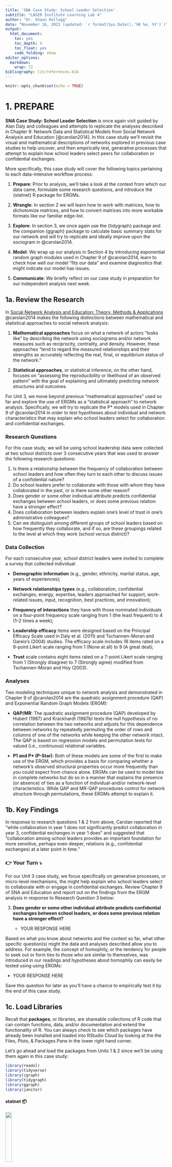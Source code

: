 ```yaml
---
title: 'SNA Case Study: School Leader Selection'
subtitle: "LASER Institute Learning Lab 4"
author: "Dr. Shaun Kellogg"
date: "November 16, 2021 (updated: `r format(Sys.Date(),'%B %e, %Y')`)"
output:
  html_document:
    toc: yes
    toc_depth: 4
    toc_float: yes
    code_folding: show
editor_options:
  markdown:
    wrap: 72
bibliography: lit/references.bib
---
```


```r
knitr::opts_chunk$set(echo = TRUE)
```

# 1. PREPARE

**SNA Case Study: School Leader Selection** is once again visit guided
by Alan Daly and colleagues and attempts to replicate the analyses
described in Chapter 9: Network Data and Statistical Models from Social
Network Analysis and Education [@carolan2014]. In this case study we'll
revisit the visual and mathematical descriptions of networks explored in
previous case studies to help uncover, and then empirically test,
generative processes that attempt to explain how school leaders select
peers for collaboration or confidential exchanges.

More specifically, this case study will cover the following topics
pertaining to each data-intensive workflow process:

1.  **Prepare**: Prior to analysis, we'll take a look at the context
    from which our data came, formulate some research questions, and
    introduce the {statnet} R package for ERGMs.

2.  **Wrangle**: In section 2 we will learn how to work with matrices,
    how to dichotomize matrices, and how to convert matrices into more
    workable formats like our familiar edge-list.

3.  **Explore**: In section 3, we once again use the {tidygraph} package
    and the companion {ggraph} package to calculate basic summary stats
    for our network and will try to replicate and ideally improve upon
    the sociogram in @carolan2014.

4.  **Model**: We wrap up our analysis in Section 4 by introducing
    exponential random graph modules used in Chapter 9 of @carolan2014,
    learn to check how well our model "fits our data" and examine
    diagnostics that might indicate our model has issues.

5.  **Communicate**: We briefly reflect on our case study in preparation
    for our independent analysis next week.

## 1a. Review the Research

In [Social Network Analysis and Education: Theory, Methods &
Applications](https://methods.sagepub.com/book/social-network-analysis-and-education)
@carolan2014 makes the following distinctions between mathematical and
statistical approaches to social network analysis:

1.  **Mathematical approaches** focus on what a network of actors "looks
    like" by describing the network using sociograms and/or network
    measures such as reciprocity, centrality, and density. However,
    these approaches "tend to regard the measured relationships and
    their strengths as accurately reflecting the real, final, or
    equilibrium status of the network."

2.  **Statistical approaches**, or statistical inference, on the other
    hand, focuses on "assessing the reproducibility or likelihood of an
    observed pattern" with the goal of explaining and ultimately
    predicting network structures and outcomes.

For Unit 3, we move beyond previous "mathematical approaches" used so
far and explore the use of ERGMs as a "statistical approach" to network
analysis. Specifically, we will try to replicate the P\* models used in
Chapter 9 of @carolan2014 in order to test hypotheses about individual
and network characteristics that may explain who school leaders select
for collaboration and confidential exchanges.

### Research Questions

For this case study, we will be using school leadership data were
collected at two school districts over 3 consecutive years that was used
to answer the following research questions:

1.  Is there a relationship between the frequency of collaboration
    between school leaders and how often they turn to each other to
    discuss issues of a confidential nature?
2.  Do school leaders prefer to collaborate with those with whom they
    have collaborated in the past, or is there some other reason?
3.  Does gender or some other individual attribute predicts confidential
    exchanges between school leaders, or does some previous relation
    have a stronger effect?
4.  Does collaboration between leaders explain one's level of trust in
    one's administrative colleagues?
5.  Can we distinguish among different groups of school leaders based on
    how frequently they collaborate, and if so, are these groupings
    related to the level at which they work (school versus district)?

### Data Collection

For each consecutive year, school district leaders were invited to
complete a survey that collected individual:

-   **Demographic information** (e.g., gender, ethnicity, marital
    status, age, years of experiences);

-   **Network relationships types** (e.g., collaboration, confidential
    exchanges, energy, expertise, leaders approached for support,
    work-related issues, input, recognition, best practices, and
    innovation);

-   **Frequency of interactions** they have with those nominated
    individuals on a four-point frequency scale ranging from 1 (the
    least frequent) to 4 (1--2 times a week);

-   **Leadership efficacy** items were designed based on the Principal
    Efficacy Scale used in Daly et al. (2011) and Tschannen-Moran and
    Gareis's (2004) studies. The efficacy scale includes 18 items rated
    on a 9-point Likert scale ranging from 1 (None at all) to 9 (A great
    deal);

-   **Trust** scale contains eight items rated on a 7-point Likert scale
    ranging from 1 (Strongly disagree) to 7 (Strongly agree) modified
    from Tschannen-Moran and Hoy (2003).

### Analyses

Two modeling techniques unique to network analysis and demonstrated in
Chapter 9 of @carolan2014 are the quadratic assignment procedure (QAP)
and Exponential Random Graph Models (ERGM):

-   **QAP/MR**: The quadratic assignment procedure (QAP) developed by
    Hubert (1987) and Krackhardt (1987b) tests the null hypothesis of no
    correlation between the two networks and adjusts for this dependence
    between networks by repeatedly permuting the order of rows and
    columns of one of the networks while keeping the other network
    intact. The QAP is based on regression models and permutation tests
    for valued (i.e., continuous) relational variables.

-   **P1 and P\* (P-Star)**: Both of these models are some of the first
    to make use of the ERGM, which provides a basis for comparing
    whether a network's observed structural properties occur more
    frequently than you could expect from chance alone. ERGMs can be
    used to model ties in complete networks but do so in a manner that
    explains the presence (or absence) of ties as a function of
    individual-and/or network-level characteristics. While QAP and
    MR-QAP procedures control for network structure through
    permutations, these ERGMs attempt to explain it.

## 1b. Key Findings

In response to research questions 1 & 2 from above, Carolan reported
that "while collaboration in year 1 does not significantly predict
collaboration in year 3, confidential exchanges in year 1 does" and
suggested that "collaboration among school leaders provides an important
foundation for more sensitive, perhaps even deeper, relations (e.g.,
confidential exchanges) at a later point in time."

### **👉 Your Turn** **⤵**

For our Unit 3 case study, we focus specifically on generative
processes, or micro-level mechanisms, the might help explain who school
leaders select to collaborate with or engage in confidential exchanges.
Review Chapter 9 of SNA and Education and report out on the findings
from the ERGM analysis in response to Research Question 3 below:

3.  **Does gender or some other individual attribute predicts
    confidential exchanges between school leaders, or does some previous
    relation have a stronger effect?**

    -   YOUR RESPONSE HERE

Based on what you know about networks and the context so far, what other
specific question(s) might the data and analyses described allow you to
address. For example, the concept of homophily, or the tendency for
people to seek out or form ties to those who are similar to themselves,
was introduced in our readings and hypotheses about homophily can easily
be tested using using ERGMs:

-   YOUR RESPONSE HERE

Save this question for later as you'll have a chance to empirically test
it by the end of this case study.

## 1c. Load Libraries

Recall that **packages**, or libraries, are shareable collections of R
code that can contain functions, data, and/or documentation and extend
the functionality of R. You can always check to see which packages have
already been installed and loaded into RStudio Cloud by looking at the
the Files, Plots, & Packages Pane in the lower right hand corner.

Let's go ahead and load the packages from Units 1 & 2 since we'll be
using them again in this case study:

```r
library(readxl)
library(tidyverse)
library(igraph)
library(tidygraph)
library(ggraph)
library(janitor)
```

#### statnet 📦

![](img/statnetlogo.png){width="20%"}

Similar to the collection of packages contained in the {tidyverse}
package, the Statnet Team [@handcock:statnet] has developed a suite of R
packages for the management, exploration, statistical analysis,
simulation and vizualization of network data. The statistical modeling
framework used in {statnet} relies on Exponential-family Random Graph
Models (ERGMs).

As noted in the [statnet
tutorial](http://statnet.org/Workshops/ergm_tutorial.html#The_statnet_Project)
by the same authors, the exponential-family random graph models (ERGMs)
are a general class of models based in exponential-family theory for
specifying the probability distribution for a set of random graphs or
networks. Within this framework, one can---among other tasks:

1.  Define a model for a network that includes covariates representing
    features like homophily, mutuality, triad effects, and a wide range
    of other structural features of interest;

2.  Obtain maximum-likehood estimates for the parameters of the
    specified model for a given data set;

3.  Test individual coefficients, assess models for convergence and
    goodness-of-fit and perform various types of model comparison; and

4.  Simulate new networks from the underlying probability distribution
    implied by the fitted model.

Let's load the {statnet} package that we'll be using in the Model
section of our case study for bullets 1-3 above:

```r
library(statnet)
```

------------------------------------------------------------------------

# 2. WRANGLE

For our data wrangling this week, we'll focus on working with network
data stored as an adjacency matrix. Our primary goals for this section
are learning how to:

a.  **Import Data**. In this section, we use the {readxl} package from
    the tidyverse to read in a matrix and node .

b.  **Dichotomize a Matrix**. As described in Chapter 9, we'll recode
    our edge values to 1s and 0s changing our valued matrix to a binary
    matrix.

c.  **Create Network Graph**. Finally, we'll convert our matrix to an
    edge-list and store both our edges and node attributes as a network
    igraph object in preparation for analysis.

## 2a. Import Data

One of our primary goals is to replicate the ERGM analysis from Chapter
9: Network Data and Statistical Models [@carolan2014]. Specifically,
we'll aim to reproduce the results from **Table 9.4. Results of P1 and
P\*Analyses for the Dichotomized and Directed School Leaders
Confidential Exchanges Network Year 3.**

To do so, we'll need to import two Excel files from the [Social Network
Analysis and Education companion
site](https://studysites.sagepub.com/carolan/study/resources.htm). The
first file contains our edges stored as a square matrix (more on this
later) and the second file is a standard rectangular data frame that
contains attributes for each node, i.e. school leaders. These files are
included in the data folder of your R Studio project. A description of
each file from the companion website is linked above and each data file
is linked below:

1.  [**School Leaders Data Chapter
    9_d**](https://studysites.sagepub.com/carolan/study/materials/datasets/99472_ds10.xls)**.** This
    adjacency matrix reports on "confidential help" ties among 43 school
    leaders in year 3 of a three-year study. This is a directed valued
    (weighted) network measured on five-point scale ranging from 0 to 4,
    with higher values indicating more frequent collaborations (1--2
    times/week). These data are used throughout Chapter 9.

2.  [**School Leaders Data Chapter
    9_e**](https://studysites.sagepub.com/carolan/study/materials/datasets/99472_ds11.xlsx)**.** This
    rectangular matrix consists of four attribute vectors for 43 school
    leaders. Following the first ID column, the matrix includes an
    efficacy score, trust score, and indicators for whether one works at
    the district-level and is male (1 = yes, 0 = no). These attribute
    variables will be used as covariates in our ERGMs later in this case
    study.

Since we are working with Excel files, we'll need to use the
`read_excel()` function from {readxl} tidyverse package to import our
data. Let's import the `School Leaders Data Chapter 9_e.xlsx` node file
located in the `data/` folder first:

```r
leader_nodes <- read_excel("data/School Leaders Data Chapter 9_e.xlsx", 
                           col_types = c("text", "numeric", "numeric", "numeric", "numeric")) %>%
  clean_names()

leader_nodes
```

Note that we specified the `ID` column as "text" and the remaining
columns as "numeric." By default, the `readxl()` function would have
recognized each column as numeric, but the first column indicates the
"names" for each school leader and we'll be using this column to assign
names to our columns and rows for our adjacency matrix in just a bit.

### **👉 Your Turn** **⤵**

Recall from above that our relations, or edges, are stored as a valued
[adjacency matrix](https://en.wikipedia.org/wiki/Adjacency_matrix) in
which columns and rows consist of the same actors and each cell contains
information about the tie between each pair of actors. In our case, the
tie is a directed and valued "arc" where the value indicates the
strength of the relationship.

Use the `read_excel()` function to import the
`School Leaders Data Chapter 9_d.xlsx` file, add an argument setting the
column names to `FALSE` since our file is a simple matrix with no header
or column names, and assign the matrix to a variable named
`leader_matrix`:

**Hint:** Type `?read_excel` into the console and check the arguments
section to find the name of the argument used to set column headers.

```r
#YOUR CODE HERE
leader_matrix <- read_excel("data/School Leaders Data Chapter 9_d.xlsx", 
                            col_names = FALSE)
```

Use the code chunk below to inspect the matrix you just imported and
answer the questions that follow:

```r
leader_matrix
```

1.  Is our network a square matrix? What does this tell you about the
    number of nodes in our network?

    -   

2.  Does our network contain self-loops? How do you know?

    -   

3.  What do the values in each cell of our matrix indicate?

    -   

## 2a. Dichotomize Matrix

Since one of our goals is a crude replication of the analysis
demonstrated in Chapter 9, and since working with "valued networks" is a
little more complex than binary networks, which indicate just the
presence or absence of a relationship between two actors, we will need
to "dichotomize" our matrix. In practice this simply entails converting
our valued matrix to a binary matrix with cells containing just 1s or
0s.

In their article, [Valued Ties Tell Fewer Lies: Why Not To Dichotomize
Network Edges With Thresholds](https://arxiv.org/abs/1101.0788), Thomas
and Blitzstein (2018) highlight several reasons why the dichotomization
procedure is appealing in an investigation aside from convenience and
simplicity:

1.  **Use of Exclusively Binary Methods.** Several classes of models
    have been designed to incorporate binary information directly,
    including the exponential random graph model.

2.  **Ease of Input and Data Collection.** The need to classify
    continuously-valued quantities into a set of discrete groups is
    widespread throughout all of science and technology, particularly
    because of the associated need to make clear decisions based on this
    information.

3.  **Ease of Output in Graphical Representations.** The visual appeal
    of graphs and networks has contributed to much of the field's
    attention in the past decade. When plotting a graphical structure, a
    clever choice of threshold can illuminate which nodes are most
    central, which connections the most vital.

4.  **Sparsity of Structure.** In data where there are very few natural
    zeroes (if any), di- chotomization provides a way to select for a
    small number of connections which are thought to be of the greatest
    importance to the system, or to nominate a number of ties for more
    in-depth study.

5.  **Binning To Address Nonlinearity and Reduce Noise.** If there is a
    nonlinear relationship in the data, binning the data into distinct
    ordinal categories has many advantages, namely, the reduction of
    total mean-squared error, and a corresponding increase in power for
    detecting a true non-zero relationship over an improperly specified
    linear analysis.

As the title of their article suggests, however, @thomas2011valued argue
that the motivations for dichotomization should be revisited as
dichotomization produces a range of problematic issues.

With that in mind, and before we can dichotomize our "matrix," we first
need to convert it to a matrix object recognized by R using the
`as.matrix()` function. We can then check to data format of our
`leader_matrix` using the `class()` function:

```r
leader_matrix <- leader_matrix %>%
  as.matrix()

class(leader_matrix)
```

Both the collaboration and confidential help network data were
dichotomized by recoding values originally coded as a 3 and 4 recoded to
1, indicating the presence of a directed tie for both relations, and
zero otherwise.

To dichotmize our our matrix, the following code will "assign" 0's to
all values in our matrix that are less than or equal to 2, and 1's to
all values that are greater the or equal to 3:

```r
leader_matrix[leader_matrix <= 2] <- 0

leader_matrix[leader_matrix >= 3] <- 1
```

### Add Row and Column Names

Before we can convert to an edge-list, we will also need to add the
names of our nodes to the columns and rows of our matrix. These are
stored in the `ID` column of our `leader_node` data frame. We can use
the `$` operator to select these names and assign to our `leader_matrix`
using the `rownames()` and `colnames()` functions respectively:

```r
rownames(leader_matrix) <- leader_nodes$ID

colnames(leader_matrix) <- leader_nodes$ID
```

## 2c. Create Network with Attributes

To date in these learning labs, we have only worked with edge-lists as a
data format for storing network data. Recall that edge-lists contain a
row for each dyad consisting of at minimum two columns with the name of
each actor, and which conveniently can also contain other information or
attributes about the relationship such as edge weight, timestamps, or
other contextual information as demonstrated in Unit 1.

Edge-lists also have the advantage of being easier to work with when
using network packages in R.

### Get Edges

The {igraph} package introduced in Unit 1 has a convenient
`get.data.frame()` function for extracting an edge list from a matrix,
but first we need to convert our matrix to an igraph network object.

```r
adjacency_matrix <- graph.adjacency(leader_matrix,
                                    diag = FALSE)

class(adjacency_matrix)
```

Note that we included the `diag = FALSE` argument which converts all
values along the diagonal to 0s, thereby removing self-loops. I believe
they may have been included when calculating the network descriptives
included in Table 9.1, and our own descriptives may not match exactly,
but we'll need to remove these from our network for the ERGM analysis so
this will save us a step.

Now we can use the `get.data.frame()` function to covert our matrix to a
standard edge-list, and :

```r
leader_edges <- get.data.frame(adjacency_matrix) %>% 
  mutate(from = as.character(from)) %>%
  mutate(to = as.character(to))


leader_edges
```

### **Convert to Network Graph Object**

Recall from Learning Lab 1 that we introduced the {tidygraph} package
for preparing and summarizing our Twitter network. Tidygraph includes
the full functionality of `igraph` in a tidy API giving you access to
almost all of the `dplyr` verbs plus a few more, developed for use with
relational data.

Similar to Lab 1, we'll use the `tbl_graph()` function to convert our
`leader_edges` and `leader_nodes` data frames into a network graph
object, by including the following arguments and supplying the
appropriate code:

-   `edges =` expects a data frame, in our case `leader_edges`,
    containing information about the edges in the graph. The nodes of
    each edge must either be in a `to` and `from` column, or in the two
    first columns like the data frame we provided.

-   `nodes =` expects a data frame, in our case `leader_nodes`,
    containing information about the nodes in the graph. If `to` and/or
    `from` are characters or names, like in our data frames, then they
    will be matched to the column named according to `node_key` in
    nodes, if it exists, or matched to the first column in the node
    list.

-   `directed =` specifies whether the constructed graph be directed.

Run the following code to create our `leader_graph` network object which
we'll use to examine descriptive statistics for our network as well as
create network visualization in the EXPLORE section that follows:

```r
# YOUR CODE HERE
leader_graph <- tbl_graph(edges = leader_edges,
                          nodes = leader_nodes,
                          directed = TRUE)


leader_graph
```

Congrats! You made it to the end of data wrangling section and are ready
to start analysis!

------------------------------------------------------------------------

# 3. EXPLORE

In Section 3, we use the {tidygraph} package for retrieving network
descriptives and the {ggraph} package to create a network visualization
to help illustrate these metrics. Specifically, in this section we will:

a.  **Examine Basic Descriptives**. We focus primarily on actors and
    edges in this case study, including whether or not ties were
    reciprocated and node degree, an important and fairly intuitive
    measure of centrality.

b.  **Make a Sociogram**. Finally, we wrap up the explore phases by
    learning to plot a network and tweak key elements like the size,
    shape, and position of nodes and edges to better at communicating
    key findings.

## 3a. Examine Descriptives

As noted in SNA and Education [@carolan2014], many analyses of social
networks are primarily descriptive and aim to either represent the
network's underlying social structure through data-reduction techniques
or to characterize network properties through network measures.

In the analyses described in Chapter 9, descriptives were limited to the
mean and standard deviation for: in-degree, out-degree, trust and
efficacy measures. The proportion of male leaders was also reported. For
section 3a, we will try to reproduce these descriptives.

### Calculate Node Degree

Recall that **degree** is the number of ties to and from an ego, or put
more simply, a the number of people to whome someone is connected. In a
directed network, **in-degree** is the number of connections or ties
received, whereas **out-degree** is the number of connections or ties
sent.

The `activate()` function from the {tidygraph} package allows us to
treat the nodes in our network object as if they were a standard data
frame to which we can then apply tidyverse functions such as `select()`,
`filter()`, and `mutate()`.

We can use the `mutate()` functions to create new variables for nodes
such as measures of degree, in-degree, and out-degree using the
`centrality_degree()` function in the {tidygraph} package.

Run the following code to add in- and out-degree measures to each of our
nodes and examine the output:

```r
leader_measures <- leader_graph %>%
  activate(nodes) %>%
  mutate(in_degree = centrality_degree(mode = "in")) %>%
  mutate(out_degree = centrality_degree(mode = "out"))

leader_measures
```

### **👉 Your Turn** **⤵**

We now see that, in addition to the previously included attributes
`trust` and `efficacy`, in-degree and out-degree measures have been
added to the nodes in our network. But what if we also want to know to
total number of "alters" each "ego" is connected to, i.e. the total
number of individuals each school leader are connected to?

Modify the code below to calculate `degree` for each school leader in
our network. **Hint:** `centrality_degree` is a wrapper for
`igraph::degree()` and the `mode =` argument can be found in the
corresponding help documentation.

```r
leader_measures <- leader_graph %>%
  activate(nodes) %>%
  mutate(degree = centrality_degree(mode = "all")) %>%
  mutate(in_degree = centrality_degree(mode = "in")) %>%
  mutate(out_degree = centrality_degree(mode = "out"))

leader_measures
```

### Summarize Node Measures

We can also use the `activate()` function combined with the
`data.frame()` function to extract our new measures to a separate data
frame so we inspect our nodes individually and view some basic summary
statistics using the handy `summary()` function included in the R {base}
package.

```r
node_measures <- leader_measures %>% 
  activate(nodes) %>%
  data.frame()

summary(node_measures)
```

It looks like our summary stats for Year 3 confidential exchanges
network and attribute data are pretty close to those reported in Table
9.1 copied from @carolan2014. For example, our average total efficacy
and trust scores were 6.65 and 4.78 respectively, compared to 6.64 and
4.77 as reported in Chapter 9.

![](img/table-9-1.jpg){width="90%"}

The average in/out-degree for our school leaders data is 3.26, however,
which is a little lower than that reported by Carolan. Again, this is
likely a function of our removal of self-loops. To test this theory, we
could simply change the `diag = FALSE` argument added to the
`graph.adjacency()` function above to `TRUE` to include self-loops and
then try rerunning all the code above.

#### School/District-Level Stats

Since we are now working with a standard data frame, we can also apply
[{dyplr}](https://dplyr.tidyverse.org/index.html) functions like
[`group_by()`](https://dplyr.tidyverse.org/reference/group_by.html) and
[`summarise()`](https://dplyr.tidyverse.org/reference/summarise.html) to
calculate basic summary stats such as counts, mean, and standard
deviation as follows:

```r
node_measures %>%
  group_by(district_site) %>%
  summarise(n = n(),
            mean = mean(in_degree), 
            sd = sd(in_degree)
            )
```

We see that our measures are pretty close, but not an exact match.
Again, this is likely due to the self-loops we excluded. For example,
our average in-degree for district-level (coded "1") and school-level
(coded "0") leaders is 4.66 and 2.36 respectively, but reported as 4.72
and 2.64 by @carolan2014.

### **👉 Your Turn** **⤵**

Use the code chunk below and additional chunks if needed to try and
replicate the school and district level findings for out-degree, trust
and efficacy measures.

```r
node_measures %>%
  group_by(district_site) %>%
  summarise(n = n(),
            mean = mean(out_degree), 
            sd = sd(out_degree)
            )

node_measures %>%
  group_by(district_site) %>%
  summarise(n = n(),
            mean = mean(trust), 
            sd = sd(trust)
            )

node_measures %>%
  group_by(district_site) %>%
  summarise(n = n(),
            mean = mean(efficacy), 
            sd = sd(efficacy)
            )
```

How close are your results to those reported by Carolan Table 9.1?

-   YOUR RESPONSE HERE

### Add Edge Reciprocity

Before proceeding to our network visualization, there is one important
piece of information that we want to capture about our edges and that
will factor into our modeling for Part 4. Specifically, we are
interested in identifying which confidential exchanges flow both ways,
or in SNA terminology, whether a tie mutual or reciprocated.

**Reciprocity** is a well studied social norm that has been acknowledged
by ancient writers such as Cicero, who stated:

> There is no duty more indispensable than that of returning a kindness.

Not surprisingly, studies of network processes in education have
demonstrated that reciprocity is an important factor in both student and
teacher relations. For example, using statistical techniques that we'll
apply later in this case study, researchers have found that the presence
of reciprocated ties in adolescent friendship networks is significantly
greater than would be expected by chance (Goodreau, Kitts, & Morris,
2009; Lubbers & Snijders, 2007). Using data from the National
Longitudinal Study of Adolescent Health, a nationally representative
dataset of youth, Vaquera and Kao (2008) also found that adolescents
with reciprocated friendships report higher levels of school belonging
and that reciprocity and school belonging both exert independent effects
on academic performance.

Similar to the process for adding network attributes to nodes
demonstrated above, the `activate()` and `mutate()` functions from the
{tidygraph} package can be combined to add new edge attributes to our
network object.

Run the following code to create a new variable for each edges that
indicates whether a confidential exchange is reciprocated or whether the
tie between those two individuals is "asymetric" or not reciprocated.

```r
leader_network <- leader_measures %>%
  activate(edges) %>%
  mutate(mutual = edge_is_mutual())

leader_network
```

### **👉 Your Turn** **⤵**

Use the code chunk below to create an `edge_measures` data frame similar
to one we created above for `node_measures`. Then take a quick `count()`
of the values in our newly created `mutual` column to answer the
question that follows.

```r
edge_measures <- leader_network %>% 
  activate(edges) %>%
  data.frame()

edge_measures %>% 
  count(mutual)
```

1.  How many confidential exchanges, i.e. edges in our school leader
    network are reciprocated?

    -   YOUR RESPONSE HERE

2.  How many edges in our network are aasymetric?

    -   YOUR RESPONSE HERE

## 3b. Visualize Network

In Chapter 9, @carolan2014 depicts a directed and dichotomous sociogram
of the **Year 3 [Collaboration]{.ul} Network** shown in Figure 9.1
copied below. Each directed line represents a collaboration tie between
school leaders. Female school leaders are represented circles and males
by square nodes; and nodes of district-level leaders are clear, while
school-level leaders are filled in.

![](img/figure-9-1.jpg){width="90%"}

At the center of the graph are four male district-level leaders that
send and receive a large number of ties. Carolan notes that, "Given that
males constitute 44% of the sample, this "central" location is
noteworthy."

Note also that the right side of the graph consists mainly of
school-level leaders who tend collaborate among themselves, while the
left side of the graph shows a similar pattern among district-level
leaders.

Finally, unlike our confidential exchange network that we'll look at in
just a second, not one of the leaders in this network is isolated.

Examining network descriptives and sociograms can help us ask a number
of questions about our network, like whether the tendency for district-
and school-level leaders to collaborate among themselves is expected and
"normal" in this network configuration, or how one network position
(e.g. centrality) might be associated certain attributes of nodes (e.g.
male). In our modeling section later in this case study, we'll examine
approaches for statistical inference in networks that can help us answer
these questions more rigorously than our network descriptives and
sociograms.

### 👉 Your Turn **⤵**

Try creating a similar, or ideally even better, sociogram for the **Year
3 [Confidential]{.ul} Exchange Network** by modifying the network graph
template code below and tweaking the included function/arguments or
adding new ones for
[layouts](https://ggraph.data-imaginist.com/articles/Layouts.html),
[nodes](https://ggraph.data-imaginist.com/articles/Nodes.html), and
[edges](https://ggraph.data-imaginist.com/articles/Edges.html) to make
our plot either more "aesthetically pleasing" or more purposeful in what
it's trying to communicate.

```r
ggraph(leader_network,layout = "fr") + 
  geom_node_point() +
  geom_edge_link() + 
  theme_graph()
```

After you are satisfied with your sociogram, answer the following
questions?

1.  How is the Year 3 confidential exchange network similar to the
    collaboration network? How is it different?

    -   YOUR RESPONSE HERE

2.  What patterns in our network, if any, do you observe among leaders'
    confidential exchanges that might warrant more rigorous
    investigation?

    -   YOUR RESPONSE HERE

Congrats! You made it to the end of the Explore section and are ready to
learn a little ab out modeling network selection processes using ERGMs!

------------------------------------------------------------------------

# 4. MODEL

Recall from @carolan2014 that **Exponential Random Graph Models**
provide a means to compare whether a network's observed structural
properties occur more frequently than you could expect from chance
alone. More specifically, ERGMS provide a way to determine whether
network properties (e.g., reciprocity) occur by chance as a result of
other network properties (e.g., density) or whether the observed
properties are unlikely given other parameters in the network.

While the technical aspects of estimating ERGMs are complex, their
interpretation is pretty straightforward. In this section we are
interested exploring how these models be used make inferences about the
social processes at work in the School Leaders data. For example, in
this section we will explore the following questions:

-   If one school leader turns to another to discuss something
    confidential, is the latter likely to reciprocate?

-   Are school leaders more likely to confide in someone if they both
    confide in the same school leader?

-   Do a leader's gender and efficacy score, predict a confidential
    exchange between two leaders?

## 4a. Loading Network Data

As we've discovered in these learning labs, network data can come in
many different forms --- ties can be stored as edgelists or matrices,
saved as .csv or excel files, and converted to a variety of network R
objects; attributes for the nodes, ties and dyads in can also various
forms and added in various ways to objects in R. For the {ergm} package,
however, data will need to be transformed into a `network` object ---
the format that statnet uses to store and work with network data.

Fortunately, we have already prepared our data for quick conversion to a
`network` object and can supply just a couple arguments to the
`as.network()` function from the {network} package:

-   `x =` a matrix giving the network structure in adjacency, incidence,
    or edgelist form;

-   `vertices` = an optional`data.frame` containing the vertex
    attributes. The first column is assigned to the `"vertex.names"` and
    additional columns are used to set vertex attributes using their
    column names.

Similar to the `tbl_graph` function from {tidygraph} that we used above,
let's add our `leader_edges` edge-list and our `leader_nodes` data frame
as the `x =` and `vertices =` attributes in the `as.network()` function
and assign to a new object called `leader_network`:

```r
leader_network <- as.network(leader_edges,
                             vertices = leader_nodes)

leader_network
```

Note that we could also have supplied our `leader_matrix` as the first
argument, but using and edgelist vastly simplifies the process of adding
node attributes.

Let's also check the be sure that our `leader_network` is indeed a
`network` object by using the `class()` function to identify object
type:

```r
class(leader_network)
```

So far so good! Let's start building our first ERGM model!

## 4b. Estimate the ERGM Model

We'll begin by running a simple model both to demonstrate the most
commonly used functions for ERGMs and also to replicate the approach in
Chapter 9 of @carolan2014.

The syntax for specifying a model in the `ergm` package follows **R**'s
formula convention:
`my_network ~ ergm_term_1 + ergm_term_2 + ergm_term_3` and so forth.

This syntax is used for both the `summary` and `ergm` functions.

-   The `summary` function simply returns the numerical values of the
    network statistics in the model.

-   The `ergm` function estimates the model with those statistics.

As noted by the [Statnet Development
Team](http://statnet.org/Workshops/ergm_tutorial.html#The_summary_and_ergm_functions,_and_supporting_functions):

> It is good practice to run a `summmary` command on any model before
> fitting it with `ergm`. This is the ERGM equivalent of performing some
> descriptive analysis on your covariates. This can help you make sure
> you understand what the term represents, and it can help to flag
> potential problems that will lead to poor modeling results.

### Network Structure Parameters

Let's start with with a simple model similar to the P~1~ model in Table
9.4. This model contains the ergm-term **`edges`** that represents the
total number of edges in the network, and the ergm-term **`mutual`**
that examines the tendency for ties to be reciprocated, i.e.
"mutuality".

```r
summary(leader_network ~ edges + mutual)
```

We see from our summary that our `leader_network` consists of 143 edges
and 36 reciprocated dyads. These reciprocated dyads are consistent with
our previous counts of reciprocated edges. Recall from above that 72
reciprocated edges, and since each leader occurs as both a sender and
receiver, that means we have 36 unique pairs of leaders, or dyads.

Since the `ergm()` function automatically uses a stochastic MCMC-based
estimation algorithm, we need to use the `set.seed()` function and set
the value to 589 (note this could be any number) so others produce the
same results each time.

Now let's estimate our first model, save the results as `ergm_mod_1`,
and use the `summary()` function again to take a look at our estimates.
Also,

```r
set.seed(589)

ergm_mod_1 <-ergm(leader_network ~ edges + mutual)

summary(ergm_mod_1)
```

Since ERGMs predict the presence of a network tie, with estimates
indicating the importance of each parameter provided to the presence of
a tie, estimated coefficients can be explained in terms similar to
logistic regression. That is, positive significant coefficients indicate
that the corresponding parameters in the observed network (e.g.
reciprocated ties between school leaders, controlling for all other
parameters in the model, occur more than would be expected by chance,
thus increasing the likelihood that a tie will occur, and vice-versa for
negative coefficients.

After several iterations, we see that our model finally converges and
suggest that the estimates for our `edges` and `mutual` terms are
statistically significant. The negative estimate for the `edge`
parameter, as noted by @carolan2014, implies that the probability of a
confidential exchange tie in year 3 is relatively low. The reciprocity
parameter, on the other hand, is 3.12 in our model, and indicates a
strong tendency for confidential-exchange ties to be reciprocated. This
is not surprising since we discovered that nearly half of our
confidential exchanges were reciprocated.

Now let's add one other standard ergm-term to capture transitivity, or
the "friend of a friend" phenomenon that is very typical in social
networks. Ergm-terms for transitivity such as `triangles` and
`transitive` in particular are prone to model degeneration, i.e. when
models that fail to converge by reaching a value expected by the
parameters included in the model. Since modeling transitivity is both
computationally intensive because of the all the possible "triangles" in
a directed network, and also very prone to model degeneration, we will
use a "more robust way of modeling triangles: the geometrically-weighed
edgewise shared partner term (GWESP)." a special `gwesp` term which
notes that this a "more robust way of modeling triangles: the
geometrically-weighed edgewise shared partner term (GWESP)."

Let's add the `gwesp` term from the {ergm} package to our model with the
suggested defaults from the Statnet Tutorial section on [What it looks
like when a model
fails](http://statnet.org/Workshops/ergm_tutorial.html#What_it_looks_like_when_a_model_fails)
and take a look at the `summary()` first:

```r
summary(leader_network ~ edges + 
          mutual +
          transitive +
          gwesp(0.25, fixed=T))
```

As you can see, we have 202 transitive triad types.

Now lets run our model including transitivity and take a look at our
estimates. **Note that this make take a couple minutes to run.** If
you'd like to watch the number of iterations of the model set
`message = TRUE`.

```r
ergm_mod_2 <-ergm(leader_network ~ edges + 
                    mutual +
                    gwesp(0.25, fixed=T))

summary(ergm_mod_2)
```

Contrary to the analysis in Chapter 9, our model so far suggest that
there is a tendency toward transitivity, i.e. a confidential exchange is
likely to occur between two people who both have a confidential exchange
with the same individual.

At this point, however, we have only focused on structural mechanisms
inherent to networks themselves, or "global features" of the graph
independent of actors, and have not looked at individual attributes
among actors that may be shaping out network.

### Actor Attribute Parameters

As noted by @carolan2014, ERGMs have advanced to the point where actor
attributes, or actor-level covariates, can now be incorporated into
model estimation, such as individuals' demographic (e.g., gender) or
behavioral (e.g., efficacy) characteristics. These two attributes
examined in Chapter 9 with leadership efficacy measured by survey items
based on the [Principal Efficacy
Scale](https://wmpeople.wm.edu/asset/index/mxtsch/pse).

The attributes were included as both sender and receiver effects, which
again can be very computationally intensive and thus timely to run,
while sometimes prone to model degeneracy without some model fine
tuning.

To simplify this approach, I've include these attributes using the
`nodefactor()` and `nocov()` ergm-terms respectively which allow us to
test whether those who are Male or have higher efficacy scores are more
likely to either send or receive a confidential exchange.

```r
ergm_3 <- ergm(leader_network ~ edges +
                 mutual +
                 gwesp(0.25, fixed=T) +
                 nodefactor('male') +
                 nodecov('efficacy')
               )
  
  
summary(ergm_3)
```

Although there appears to be a very slight, though not statistically
significant tendency towards male leaders being more likely to send or
receive ties, the primary drivers of network formation appear to be
structural features of the network including reciprocity and
transitivity.

Sadly, we still were not able to replicate the findings from
@carolan2014, but we also did not replicate their model exactly, nor did
we fine tune our model parameters. Regardless, this provided a practical
exercise for demonstrating ERGMs and hopefully made more sophisticated
approaches to statistical inference like ERGMs seem slightly more
approachable.

### **👉 Your Turn** **⤵**

Before moving on to check the goodness of fit for our final model, try
testing a new model by modifying or adding your own ergm-term. For
example, to test for homophily among gender, the `ergm()` function
includes a `nodematch()` argument that could be used to see if school
leaders are more likely to confide in colleagues of their own gender, or
as we saw above, colleagues at the same school- or district-level.

You can look at a [table of common
ergm-terms](http://statnet.org/nme/d2-ergmterms.html) or type
"ergm-terms" into the help menu of the files pane for some suggested
examples.

```r
#YOUR CODE HERE
ergm_4 <- ergm(leader_network ~ edges +
                 mutual +
                 gwesp(0.25, fixed=T) +
                 nodematch('male') +
                 nodecov('efficacy')
               )
  
  
summary(ergm_4)
```

Once you've checked the summary of your model estimates, write your
interpretation of the results below:

-   YOUR RESPONSE HERE

## 4c. Check Model Fit

One test of whether an ergm model is a "good fit" fo the data is "how
well it reproduces the observed global network properties *that are not
in the model*." This can be accomplished by choosing a network statistic
that is not in the model, and comparing the value of this statistic
observed in the original network to the distribution of values we get in
simulated networks from our model, using the `gof()` function to test
the goodness-of-fit.

### The GOF Function

The `gof()` function is a bit different than the `summary()` and
`ergm()` functions, in that it only takes 3 ergm-terms as arguments:
degree, esp (edgwise share partners), and distance (geodesic distances).
Each of these terms captures an aggregate network distribution, at
either the node level (degree), the edge level (esp), or the dyad level
(distance).

Let's go ahead and run the `gof()` function on our `ergm_3` model and
plot the results:

```r
ergm_3_gof <- gof(ergm_3)

plot(ergm_3_gof)
```

Overall, the model appears to fit reasonably well in that black line in
our charts (the actual observed network measures) closely follows the
aggregate measures generated from the simulations, or permutations of
our network.

### Check MCNC Diagnostics

One final check on our model is to examine the Monte-Carlo Markov Chain
(MCMC) diagnostics to make sure our model is not heading of in the wrong
direction and likely to never produce a network similar to what was
observed, which is referred to as "model degeneracy." As the statnet
authors note:

> When a model is not a good representation of the observed network, the
> simulated networks produced in the MCMC chains may be far enough away
> from the observed network that the estimation process is affected. In
> the worst case scenario, the simulated networks will be so different
> that the algorithm fails altogether.

Fortunately, our models did not fail to converge, the AIC and BIC
indicators seemed to improve with each term added to the model, and the
goodness-of-fit seemed to somewhat mirror the global features of our
network.

Let run the `mcmc.diagnostics()` function on our final model anyways and
check the results:

```r
mcmc.diagnostics(ergm_3)
```

One simple heuristic for interpreting `mcmc.diagnostics()` results is
too look for "balance." The charts with all the squiggles, to use a
non-technical term, should have a scale that ideally is centered on 0
and have roughly straight line running through it, while the chart that
looks like a simple line graph should also be ideally centered at 0 and
roughly normally distributed on both ends. Overall, the diagnostics
indicate there is room for improvement but nothing is wildly off and
hence our model did not fail to converge.

### **👉 Your Turn** **⤵**

Use the code chunk below to check the model fit and diagnostics for the
model the you created in [4b. Estimate the ERGM Model]:

```r
#YOUR CODE HERE
```

------------------------------------------------------------------------

# 5. COMMUNICATE

For your Independent Analysis assignment for Unit 3 next week, you'll
create either a simple report or slide deck using an R Markdown document
just like this to share out some key findings from your analysis.
Regardless of whether you plan to talk us through your analysis and
findings with a presentation or walk us through with a brief written
report, your presentation or report should address the following
questions:

1.  **Purpose**. What question or questions are guiding your analysis?
    What did you hope to learn by answering these questions and why
    should your audience care about your findings?

2.  **Methods**. What data did you selected for analysis? What steps did
    you take took to prepare your data for analysis and what techniques
    you used to analyze your data? These should be fairly explicit with
    your embedded code.

3.  **Findings**. What did you ultimately find? How do your "data
    products" help to illustrate these findings? What conclusions can
    you draw from your analysis?

4.  **Discussion**. What were some of the strengths and weaknesses of
    your analysis? How might your audience use this information? How
    might you revisit or improve upon this analysis in the future?

### **👉 Your Turn** **⤵**

Now that you've become more familiar with this dataset and the social
network perspective, what other aspects of this dataset, or a dataset
you are interested in exploring, could you investigate using the
approaches demonstrated in Chapter 9?

-   YOUR RESPONSE HERE

What specific research questions might you ask that would be helpful for
being understanding and improving learning, or the context in which the
data is collected?

-   YOUR RESPONSE HERE

### 🧶 Knit & Check ✅

Congrats! You've finished the Unit 3 Guided case study and are ready for
your independent analysis next week!

To complete this assignment, knit your document and send me an email at
sbkellog\@ncsu.edu letting me know you're all set.
